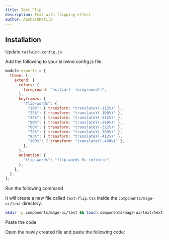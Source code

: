 ```yaml
---
title: Text Flip
description: Text with flipping effect
author: AashishKatila
---
```


<ComponentPreview name="text-text-flip--docs" />

## Installation

<Steps>

<Step>Update `tailwind.config.js`</Step>

Add the following to your tailwind.config.js file.

```js
module.exports = {
  theme: {
    extend: {
      colors: {
        foreground: "hsl(var(--foreground))",
      },
      keyframes: {
        "flip-words": {
          "10%": { transform: "translateY(-112%)" },
          "25%": { transform: "translateY(-100%)" },
          "35%": { transform: "translateY(-212%)" },
          "50%": { transform: "translateY(-200%)" },
          "60%": { transform: "translateY(-312%)" },
          "75%": { transform: "translateY(-300%)" },
          "85%": { transform: "translateY(-412%)" },
          "100%": { transform: "translateY(-400%)" },
        },
      },
      animation: {
        "flip-words": "flip-words 8s infinite",
      },
    },
  },
};
```

<Step>Run the following command</Step>

It will create a new file called `text-flip.tsx` inside the `components/mage-ui/text` directory.

```bash
mkdir -p components/mage-ui/text && touch components/mage-ui/text/text-flip.tsx
```

<Step>Paste the code</Step>

Open the newly created file and paste the following code:

```jsx file=<rootDir>/mage-ui/text/text-flip.tsx

```

</Steps>
